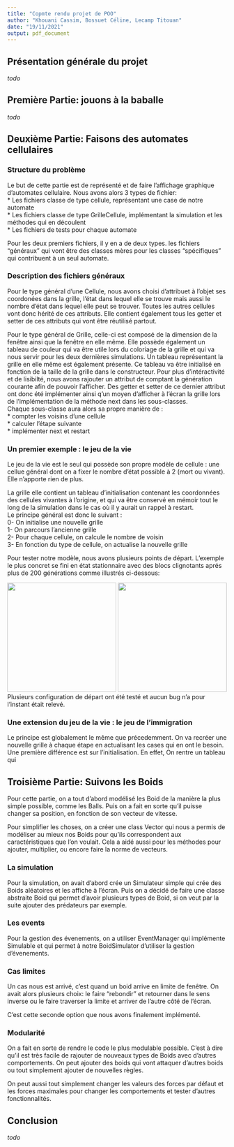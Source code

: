 ```yaml
---
title: "Copmte rendu projet de POO"
author: "Khouani Cassim, Bossuet Céline, Lecamp Titouan"
date: "19/11/2021"
output: pdf_document
---
```


## Présentation générale du projet

*todo*

## Première Partie: jouons à la baballe

*todo*

## Deuxième Partie: Faisons des automates cellulaires

### Structure du problème 

Le but de cette partie est de représenté et de faire l'affichage graphique d'automates cellulaire. Nous avons alors 3 types de fichier:  
* Les fichiers classe de type cellule, représentant une case de notre automate  
* Les fichiers classe de type GrilleCellule, implémentant la simulation et les méthodes qui en découlent  
* Les fichiers de tests pour chaque automate    

Pour les deux premiers fichiers, il y en a de deux types. les fichiers "généraux" qui vont être des classes mères pour les classes "spécifiques" qui contribuent à un seul automate.

### Description des fichiers généraux 

Pour le type général d'une Cellule, nous avons choisi d'attribuet à l'objet ses coordonées dans la grille, l'état dans lequel elle se trouve mais aussi le nombre d'état dans lequel elle peut se trouver. Toutes les autres cellules vont donc hérité de ces attributs. Elle contient également tous les getter et setter de ces attributs qui vont être réutilisé partout. 
  
Pour le type général de Grille, celle-ci est composé de la dimension de la fenêtre ainsi que la fenêtre en elle même. Elle possède également un tableau de couleur qui va être utile lors du coloriage de la grille et qui va nous servir pour les deux dernières simulations. Un tableau représentant la grille en elle même est également présente. Ce tableau va être initialisé en fonction de la taille de la grille dans le constructeur. Pour plus d'intéractivité et de lisibilté, nous avons rajouter un attribut de comptant la génération courante afin de pouvoir l'afficher. Des getter et setter de ce dernier attribut ont donc été implémenter ainsi q'un moyen d'afficher à l'écran la grille lors de l'implémentation de la méthode next dans les sous-classes.  
Chaque sous-classe aura alors sa propre manière de :  
* compter les voisins d'une cellule  
* calculer l'étape suivante  
* implémenter next et restart

### Un premier exemple : le jeu de la vie

Le jeu de la vie est le seul qui possède son propre modèle de cellule : une cellue général dont on a fixer le nombre d'état possible à 2 (mort ou vivant). Elle n'apporte rien de plus.  


La grille elle contient un tableau d'initialisation contenant les coordonnées des cellules vivantes à l'origine, et qui va être conservé en mémoir tout le long de la simulation dans le cas où il y aurait un rappel à restart.  
Le principe général est donc le suivant :  
0- On initialise une nouvelle grille  
1- On parcours l'ancienne grille  
2- Pour chaque cellule, on calcule le nombre de voisin  
3- En fonction du type de cellule, on actualise la nouvelle grille

Pour tester notre modèle, nous avons plusieurs points de départ. L'exemple le plus concret se fini en état stationnaire avec des blocs clignotants aprés plus de 200 générations comme illustrés ci-dessous:

![](jeu de la vie init.png){width=250px}
![](jeu de la vie fin.png){width=250px}  
Plusieurs configuration de départ ont été testé et aucun bug n'a pour l'instant était relevé.
 
### Une extension du jeu de la vie : le jeu de l'immigration

Le principe est globalement le même que précedemment. On va recréer une nouvelle grille à chaque étape en actualisant les cases qui en ont le besoin. Une première différence est sur l'initialisation. En effet, On rentre un tableau qui

## Troisième Partie: Suivons les Boids

Pour cette partie, on a tout d'abord modélisé les Boid de la manière la plus simple possible, comme les Balls. Puis on a fait en sorte qu'il puisse changer sa position, en fonction de son vecteur de vitesse.

Pour simplifier les choses, on a créer une class Vector qui nous a permis de modéliser au mieux nos Boids pour qu'ils correspondent aux caractéristiques que l'on voulait. Cela a aidé aussi pour les méthodes pour ajouter, multiplier, ou encore faire la norme de vecteurs.

### La simulation

Pour la simulation, on avait d'abord crée un Simulateur simple qui crée des Boids aléatoires et les affiche à l'écran. Puis on a décidé de faire une classe abstraite Boid qui permet d'avoir plusieurs types de Boid, si on veut par la suite ajouter des prédateurs par exemple.

### Les events

Pour la gestion des évenements, on a utiliser EventManager qui implémente Simulable et qui permet à notre BoidSimulator d'utiliser la gestion d'évenements.

### Cas limites

Un cas nous est arrivé, c'est quand un boid arrive en limite de fenêtre. On avait alors plusieurs choix: le faire "rebondir" et retourner dans le sens inverse ou le faire traverser la limite et arriver de l'autre côté de l'écran.

C'est cette seconde option que nous avons finalement implémenté.

### Modularité

On a fait en sorte de rendre le code le plus modulable possible. C'est à dire qu'il est très facile de rajouter de nouveaux types de Boids avec d'autres comportements.
On peut ajouter des boids qui vont attaquer d'autres boids ou tout simplement ajouter de nouvelles règles.

On peut aussi tout simplement changer les valeurs des forces par défaut et les forces maximales pour changer les comportements et tester d'autres fonctionnalités.


## Conclusion

*todo*